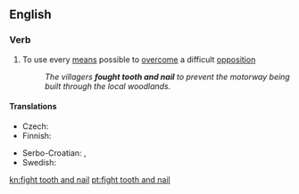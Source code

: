 ==English==

===Verb===
{{head|en|verb|head=[[fight]] [[tooth]] [[and]] [[nail]]}}

# {{label|en|idiomatic}} To use every [[means]] possible to [[overcome]] a difficult [[opposition]]
#: ''The villagers '''fought tooth and nail''' to prevent the motorway being built through the local woodlands.''

====Translations====
{{trans-top|use every means possible to overcome a difficult opposition}}
* Czech: {{t|cs|bránit se zuby nehty}}
* Finnish: {{t|fi|[[taistella]] [[kynsin hampain]]}}
{{trans-mid}}
* Serbo-Croatian: {{t|sh|boriti se zubima i noktima}}, {{t|sh|boriti se svim raspoloživim silama}}
* Swedish: {{t|sv|slåss med näbbar och klor}}
{{trans-bottom}}

[[kn:fight tooth and nail]]
[[pt:fight tooth and nail]]